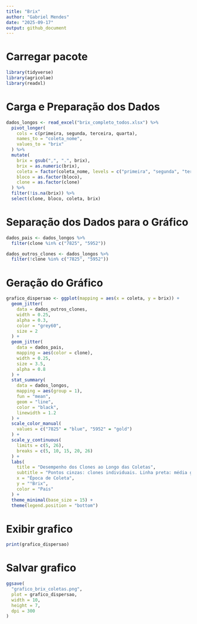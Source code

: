 ```yaml
---
title: "Brix"
author: "Gabriel Mendes"
date: "2025-09-17"
output: github_document
---
```


# Carregar pacote

```r
library(tidyverse)
library(agricolae)
library(readxl)
```


# Carga e Preparação dos Dados
```r
dados_longos <- read_excel("brix_completo_todos.xlsx") %>%
  pivot_longer(
    cols = c(primeira, segunda, terceira, quarta),
    names_to = "coleta_nome",
    values_to = "brix"
  ) %>%
  mutate(
    brix = gsub(",", ".", brix),
    brix = as.numeric(brix),
    coleta = factor(coleta_nome, levels = c("primeira", "segunda", "terceira", "quarta")),
    bloco = as.factor(bloco),
    clone = as.factor(clone)
  ) %>%
  filter(!is.na(brix)) %>%
  select(clone, bloco, coleta, brix)
```

# Separação dos Dados para o Gráfico

```r
dados_pais <- dados_longos %>%
  filter(clone %in% c("7825", "5952"))

dados_outros_clones <- dados_longos %>%
  filter(!clone %in% c("7825", "5952"))
```

# Geração do Gráfico

```r
grafico_dispersao <- ggplot(mapping = aes(x = coleta, y = brix)) +
  geom_jitter(
    data = dados_outros_clones,
    width = 0.25,
    alpha = 0.3,
    color = "grey60",
    size = 2
  ) +
  geom_jitter(
    data = dados_pais,
    mapping = aes(color = clone),
    width = 0.25,
    size = 3.5,
    alpha = 0.8
  ) +
  stat_summary(
    data = dados_longos,
    mapping = aes(group = 1),
    fun = "mean",
    geom = "line",
    color = "black",
    linewidth = 1.2
  ) +
  scale_color_manual(
    values = c("7825" = "blue", "5952" = "gold")
  ) +
  scale_y_continuous(
    limits = c(5, 26),
    breaks = c(5, 10, 15, 20, 26)
  ) +
  labs(
    title = "Desempenho dos Clones ao Longo das Coletas",
    subtitle = "Pontos cinzas: clones individuais. Linha preta: média geral. Pontos coloridos: pais.",
    x = "Época de Coleta",
    y = "°Brix",
    color = "Pais"
  ) +
  theme_minimal(base_size = 15) +
  theme(legend.position = "bottom")
```

# Exibir grafico

```r
print(grafico_dispersao)
```

# Salvar grafico

```r
ggsave(
  "grafico_brix_coletas.png",
  plot = grafico_dispersao,
  width = 10,
  height = 7,
  dpi = 300
)
```

